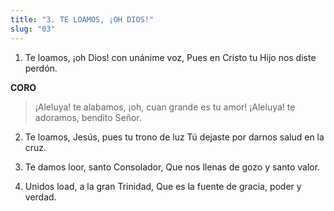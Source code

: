 ```yaml
---
title: "3. TE LOAMOS, ¡OH DIOS!"
slug: "03"
---
```


1. Te loamos, ¡oh Dios! con unánime voz, Pues en Cristo tu Hijo nos diste perdón.

**CORO**
>¡Aleluya! te alabamos,
¡oh, cuan grande es tu amor!
¡Aleluya! te adoramos, bendito Señor.

2. Te loamos, Jesús, pues tu trono de luz Tú dejaste por darnos salud en la cruz.

3. Te damos loor, santo Consolador, Que nos llenas de gozo y santo valor.

4. Unidos load, a la gran Trinidad, Que es la fuente de gracia, poder y verdad.